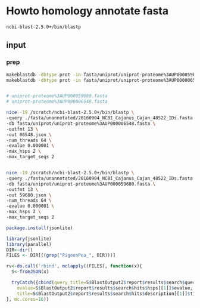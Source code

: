# Howto homology annotate fasta


```
ncbi-blast-2.5.0+/bin/blastp
```

## input 


### prep

```sh
makeblastdb -dbtype prot -in fasta/uniprot/uniprot-proteome%3AUP000059680.fasta 
makeblastdb -dbtype prot -in fasta/uniprot/uniprot-proteome%3AUP000006548.fasta 


# uniprot-proteome%3AUP000059680.fasta
# uniprot-proteome%3AUP000006548.fasta 

nice -19 /scratch/ncbi-blast-2.5.0+/bin/blastp \
-query ./fasta/unannotated/20160904_NCBI_Cajanus_Cajan_48522_IDs.fasta \
-db fasta/uniprot/uniprot-proteome%3AUP000006548.fasta \
-outfmt 13 \
-out 06548.json \
-num_threads 64 \
-evalue 0.000001 \
-max_hsps 2 \
-max_target_seqs 2


nice -19 /scratch/ncbi-blast-2.5.0+/bin/blastp \
-query ./fasta/unannotated/20160904_NCBI_Cajanus_Cajan_48522_IDs.fasta \
-db fasta/uniprot/uniprot-proteome%3AUP000059680.fasta \
-outfmt 13 \
-out 59680.json \
-num_threads 64 \
-evalue 0.000001 \
-max_hsps 2 \
-max_target_seqs 2
```

```r
package.install(jsonlite)
```



```r

library(jsonlite)
library(parallel)
DIR<-dir()
FILES <- DIR[((grep("PigeonPea_", DIR)))]     

rv<-do.call('rbind', mclapply((FILES), function(x){
  S<-fromJSON(x)

  tryCatch({cbind(query_title=S$BlastOutput2$report$results$search$query_title,
    evalue=S$BlastOutput2$report$results$search$hits$hsps[[1]]$evalue,
    title=S$BlastOutput2$report$results$search$hits$description[[1]]$title)}, finally={NULL})
}, mc.cores=16))

```



